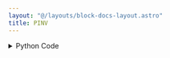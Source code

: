 ```yaml
---
layout: "@/layouts/block-docs-layout.astro"
title: PINV
---
```



<PythonDocsDisplay docstring={docstring} />
<AppDisplay app={app} />

<details>
<summary>Python Code</summary>
```python
from flojoy import flojoy, Matrix, Scalar
import numpy as np
from collections import namedtuple
from typing import Literal

import numpy.linalg


@flojoy
def PINV(
    default: Matrix,
    rcond: float = 1e-15,
    hermitian: bool = False,
) -> Matrix | Scalar:
    """The PINV node is based on a numpy or scipy function.

    The description of that function is as follows:

        Compute the (Moore-Penrose) pseudo-inverse of a matrix.

        Calculate the generalized inverse of a matrix using its singular-value decomposition (SVD) and including all **large** singular values.

    .. versionchanged:: 1.14
        Can now operate on stacks of matrices

    Parameters
    ----------
    a : (..., M, N) array_like
        Matrix or stack of matrices to be pseudo-inverted.
    rcond : (...) array_like of float
        Cutoff for small singular values.
        Singular values less than or equal to "rcond * largest_singular_value" are set to zero.
        Broadcasts against the stack of matrices.
    hermitian : bool, optional
        If True, "a" is assumed to be Hermitian (symmetric if real-valued), enabling a more
        efficient method for finding singular values.
        Defaults to False.

    .. versionadded:: 1.17.0

    Returns
    -------
    DataContainer
        type 'ordered pair', 'scalar', or 'matrix'
    """

    result = numpy.linalg.pinv(
        a=default.m,
        rcond=rcond,
        hermitian=hermitian,
    )

    if isinstance(result, np.ndarray):
        result = Matrix(m=result)
    else:
        assert isinstance(
            result, np.number | float | int
        ), f"Expected np.number, float or int for result, got {type(result)}"
        result = Scalar(c=float(result))

    return result

```
[Find this Flojoy Block on GitHub](https://github.com/flojoy-ai/blocks/blob/main/blocks/NUMPY/LINALG/PINV/PINV.py)
</details>


## Example

